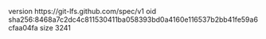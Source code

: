 version https://git-lfs.github.com/spec/v1
oid sha256:8468a7c2dc4c811530411ba058393bd0a4160e116537b2bb41fe59a6cfaa04fa
size 3241
